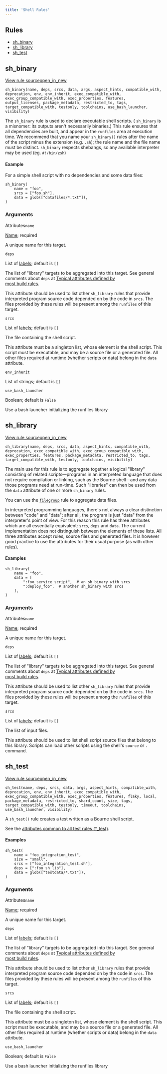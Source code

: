 ```yaml
---
title: 'Shell Rules'
---
```




## Rules

- [sh\_binary](#sh-binary)
- [sh\_library](#sh-library)
- [sh\_test](#sh-test)

## sh\_binary

[View rule sourceopen\_in\_new](https://github.com/bazelbuild/rules_shell/tree/v0.2.0/shell/private/sh_binary.bzl)

```
sh_binary(name, deps, srcs, data, args, aspect_hints, compatible_with, deprecation, env, env_inherit, exec_compatible_with, exec_group_compatible_with, exec_properties, features, output_licenses, package_metadata, restricted_to, tags, target_compatible_with, testonly, toolchains, use_bash_launcher, visibility)
```

The `sh_binary` rule is used to declare executable shell scripts.
( `sh_binary` is a misnomer: its outputs aren't necessarily binaries.) This rule ensures
that all dependencies are built, and appear in the `runfiles` area at execution time.
We recommend that you name your `sh_binary()` rules after the name of the script minus
the extension (e.g. `.sh`); the rule name and the file name must be distinct.
`sh_binary` respects shebangs, so any available interpreter may be used (eg.
`#!/bin/zsh`)

#### Example

For a simple shell script with no dependencies and some data files:

```
sh_binary(
    name = "foo",
    srcs = ["foo.sh"],
    data = glob(["datafiles/*.txt"]),
)

```

### Arguments

Attributes`name`

[Name](/concepts/labels#target-names); required

A unique name for this target.

`deps`

List of [labels](/concepts/labels); default is `[]`

 The list of "library" targets to be aggregated into this target.
See general comments about `deps`
at [Typical attributes defined by\
most build rules](/reference/be/common-definitions#typical.deps).

This attribute should be used to list other `sh_library` rules that provide
interpreted program source code depended on by the code in `srcs`. The files
provided by these rules will be present among the `runfiles` of this target.

`srcs`

List of [labels](/concepts/labels); default is `[]`

 The file containing the shell script.

This attribute must be a singleton list, whose element is the shell script.
This script must be executable, and may be a source file or a generated file.
All other files required at runtime (whether scripts or data) belong in the
`data` attribute.

`env_inherit`

List of strings; default is `[]`

`use_bash_launcher`

Boolean; default is `False`

 Use a bash launcher initializing the runfiles library


## sh\_library

[View rule sourceopen\_in\_new](https://github.com/bazelbuild/rules_shell/tree/v0.2.0/shell/private/sh_library.bzl)

```
sh_library(name, deps, srcs, data, aspect_hints, compatible_with, deprecation, exec_compatible_with, exec_group_compatible_with, exec_properties, features, package_metadata, restricted_to, tags, target_compatible_with, testonly, toolchains, visibility)
```

The main use for this rule is to aggregate together a logical
"library" consisting of related scripts—programs in an
interpreted language that does not require compilation or linking,
such as the Bourne shell—and any data those programs need at
run-time. Such "libraries" can then be used from
the `data` attribute of one or
more `sh_binary` rules.

You can use the [`filegroup`](/reference/be/general.html#filegroup) rule to aggregate data
files.

In interpreted programming languages, there's not always a clear
distinction between "code" and "data": after all, the program is
just "data" from the interpreter's point of view. For this reason
this rule has three attributes which are all essentially equivalent:
`srcs`, `deps` and `data`.
The current implementation does not distinguish between the elements of these lists.
All three attributes accept rules, source files and generated files.
It is however good practice to use the attributes for their usual purpose (as with other rules).

#### Examples

```
sh_library(
    name = "foo",
    data = [
        ":foo_service_script",  # an sh_binary with srcs
        ":deploy_foo",  # another sh_binary with srcs
    ],
)

```

### Arguments

Attributes`name`

[Name](/concepts/labels#target-names); required

A unique name for this target.

`deps`

List of [labels](/concepts/labels); default is `[]`

 The list of "library" targets to be aggregated into this target.
See general comments about `deps`
at [Typical attributes defined by\
most build rules](/reference/be/common-definitions#typical.deps).

This attribute should be used to list other `sh_library` rules that provide
interpreted program source code depended on by the code in `srcs`. The files
provided by these rules will be present among the `runfiles` of this target.

`srcs`

List of [labels](/concepts/labels); default is `[]`

 The list of input files.

This attribute should be used to list shell script source files that belong to
this library. Scripts can load other scripts using the shell's `source`
or `.` command.

## sh\_test

[View rule sourceopen\_in\_new](https://github.com/bazelbuild/rules_shell/tree/v0.2.0/shell/private/sh_test.bzl)

```
sh_test(name, deps, srcs, data, args, aspect_hints, compatible_with, deprecation, env, env_inherit, exec_compatible_with, exec_group_compatible_with, exec_properties, features, flaky, local, package_metadata, restricted_to, shard_count, size, tags, target_compatible_with, testonly, timeout, toolchains, use_bash_launcher, visibility)
```

A `sh_test()` rule creates a test written as a Bourne shell script.

See the [attributes common to all test rules (\*\_test)](/reference/be/common-definitions#common-attributes-tests).

#### Examples

```
sh_test(
    name = "foo_integration_test",
    size = "small",
    srcs = ["foo_integration_test.sh"],
    deps = [":foo_sh_lib"],
    data = glob(["testdata/*.txt"]),
)

```

### Arguments

Attributes`name`

[Name](/concepts/labels#target-names); required

A unique name for this target.

`deps`

List of [labels](/concepts/labels); default is `[]`

 The list of "library" targets to be aggregated into this target.
See general comments about `deps`
at [Typical attributes defined by\
most build rules](/reference/be/common-definitions#typical.deps).

This attribute should be used to list other `sh_library` rules that provide
interpreted program source code depended on by the code in `srcs`. The files
provided by these rules will be present among the `runfiles` of this target.

`srcs`

List of [labels](/concepts/labels); default is `[]`

 The file containing the shell script.

This attribute must be a singleton list, whose element is the shell script.
This script must be executable, and may be a source file or a generated file.
All other files required at runtime (whether scripts or data) belong in the
`data` attribute.

`use_bash_launcher`

Boolean; default is `False`

 Use a bash launcher initializing the runfiles library
